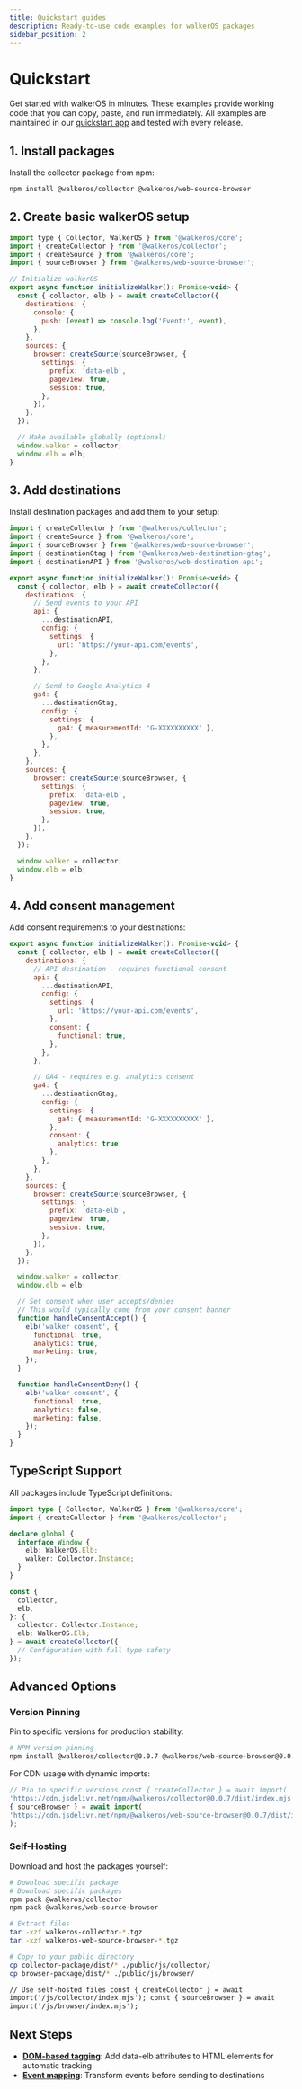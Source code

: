 ```yaml
---
title: Quickstart guides
description: Ready-to-use code examples for walkerOS packages
sidebar_position: 2
---
```



# Quickstart

Get started with walkerOS in minutes. These examples provide working code that
you can copy, paste, and run immediately. All examples are maintained in our
[quickstart app](https://github.com/elbwalker/walkerOS/tree/main/apps/quickstart)
and tested with every release.

## 1. Install packages

Install the collector package from npm:

```bash
npm install @walkeros/collector @walkeros/web-source-browser
```

## 2. Create basic walkerOS setup

```javascript
import type { Collector, WalkerOS } from '@walkeros/core';
import { createCollector } from '@walkeros/collector';
import { createSource } from '@walkeros/core';
import { sourceBrowser } from '@walkeros/web-source-browser';

// Initialize walkerOS
export async function initializeWalker(): Promise<void> {
  const { collector, elb } = await createCollector({
    destinations: {
      console: {
        push: (event) => console.log('Event:', event),
      },
    },
    sources: {
      browser: createSource(sourceBrowser, {
        settings: {
          prefix: 'data-elb',
          pageview: true,
          session: true,
        },
      }),
    },
  });

  // Make available globally (optional)
  window.walker = collector;
  window.elb = elb;
}
```

## 3. Add destinations

Install destination packages and add them to your setup:

```javascript
import { createCollector } from '@walkeros/collector';
import { createSource } from '@walkeros/core';
import { sourceBrowser } from '@walkeros/web-source-browser';
import { destinationGtag } from '@walkeros/web-destination-gtag';
import { destinationAPI } from '@walkeros/web-destination-api';

export async function initializeWalker(): Promise<void> {
  const { collector, elb } = await createCollector({
    destinations: {
      // Send events to your API
      api: {
        ...destinationAPI,
        config: {
          settings: {
            url: 'https://your-api.com/events',
          },
        },
      },

      // Send to Google Analytics 4
      ga4: {
        ...destinationGtag,
        config: {
          settings: {
            ga4: { measurementId: 'G-XXXXXXXXXX' },
          },
        },
      },
    },
    sources: {
      browser: createSource(sourceBrowser, {
        settings: {
          prefix: 'data-elb',
          pageview: true,
          session: true,
        },
      }),
    },
  });

  window.walker = collector;
  window.elb = elb;
}
```

## 4. Add consent management

Add consent requirements to your destinations:

```javascript
export async function initializeWalker(): Promise<void> {
  const { collector, elb } = await createCollector({
    destinations: {
      // API destination - requires functional consent
      api: {
        ...destinationAPI,
        config: {
          settings: {
            url: 'https://your-api.com/events',
          },
          consent: {
            functional: true,
          },
        },
      },

      // GA4 - requires e.g. analytics consent
      ga4: {
        ...destinationGtag,
        config: {
          settings: {
            ga4: { measurementId: 'G-XXXXXXXXXX' },
          },
          consent: {
            analytics: true,
          },
        },
      },
    },
    sources: {
      browser: createSource(sourceBrowser, {
        settings: {
          prefix: 'data-elb',
          pageview: true,
          session: true,
        },
      }),
    },
  });

  window.walker = collector;
  window.elb = elb;

  // Set consent when user accepts/denies
  // This would typically come from your consent banner
  function handleConsentAccept() {
    elb('walker consent', {
      functional: true,
      analytics: true,
      marketing: true,
    });
  }

  function handleConsentDeny() {
    elb('walker consent', {
      functional: true,
      analytics: false,
      marketing: false,
    });
  }
}
```

## TypeScript Support

All packages include TypeScript definitions:

```typescript
import type { Collector, WalkerOS } from '@walkeros/core';
import { createCollector } from '@walkeros/collector';

declare global {
  interface Window {
    elb: WalkerOS.Elb;
    walker: Collector.Instance;
  }
}

const {
  collector,
  elb,
}: {
  collector: Collector.Instance;
  elb: WalkerOS.Elb;
} = await createCollector({
  // Configuration with full type safety
});
```

## Advanced Options

### Version Pinning

Pin to specific versions for production stability:

```bash
# NPM version pinning
npm install @walkeros/collector@0.0.7 @walkeros/web-source-browser@0.0.7

```

For CDN usage with dynamic imports:

```javascript
// Pin to specific versions const { createCollector } = await import(
'https://cdn.jsdelivr.net/npm/@walkeros/collector@0.0.7/dist/index.mjs' ); const
{ sourceBrowser } = await import(
'https://cdn.jsdelivr.net/npm/@walkeros/web-source-browser@0.0.7/dist/index.mjs'
);
```

### Self-Hosting

Download and host the packages yourself:

```bash
# Download specific package
# Download specific packages
npm pack @walkeros/collector
npm pack @walkeros/web-source-browser

# Extract files
tar -xzf walkeros-collector-*.tgz
tar -xzf walkeros-web-source-browser-*.tgz

# Copy to your public directory
cp collector-package/dist/* ./public/js/collector/
cp browser-package/dist/* ./public/js/browser/
```

```html
// Use self-hosted files const { createCollector } = await
import('/js/collector/index.mjs'); const { sourceBrowser } = await
import('/js/browser/index.mjs');
```

## Next Steps

- **[DOM-based tagging](https://elbwalker.com/docs/sources/web/browser/tagging)**:
  Add data-elb attributes to HTML elements for automatic tracking
- **[Event mapping](https://elbwalker.com/docs/destinations/event-mapping)**:
  Transform events before sending to destinations
